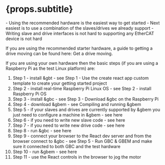 
# {props.subtitle}
<Tldr>
    - Using the recommended hardware is the easiest way to get started
    - Next easiest is to use a combination of the slaves/drives we already support
    - Writing slave and drive interfaces is not hard to supporting any EtherCAT device is not hard
</Tldr>

If you are using the recommended starter hardware, a guide to getting a drive moving can be found here: <GlowsiteLink to="/get-started/motion">Get a drive moving</GlowsiteLink>.

If you are using your own hardware then the basic steps (if you are using a Raspberry Pi as the test Linux platform) are:

1. Step 1 - install &gbt - see <GlowsiteLink to="/get-started/motion"> Step 1 - Use the create react app custom template to create your getting started project</GlowsiteLink>
1. Step 2 - install real-time Raspberry Pi Linux OS - see <GlowsiteLink to="/get-started/motion">Step 2 - install Raspberry Pi OS</GlowsiteLink>
1. Step 3 - install &gbc - see <GlowsiteLink to="/get-started/motion">Step 3 - Download &gbc on the Raspberry Pi</GlowsiteLink>
1. Step 4 - download &gbem - see <GlowsiteLink to="/docs/gbem/compiling_and_running">Compiling and running &gbem </GlowsiteLink>
1. Step 5 - if your slaves and drives are currently supported by &gbem you just need to configure a machine in &gbem - see <GlowsiteLink to="/docs/gbem/configuring_machines"> here</GlowsiteLink>
1. Step 6 - if you need to write new slave code - see <GlowsiteLink to="/docs/gbem/adding_a_new_slave"> here</GlowsiteLink>
1. Step 7 - if you need to write new drive code - see <GlowsiteLink to="/docs/gbem/adding_a_new_drive"> here</GlowsiteLink>
1. Step 8 - run &gbc - see <GlowsiteLink to="/docs/gbc/running"> here</GlowsiteLink>
1. Step 9 - connect your browser to the React dev server and from the browser connect to &gbc  - see <GlowsiteLink to="/get-started/motion"> Step 5 - Run GBC & GBEM and make sure it connected to both GBC and the test hardware</GlowsiteLink>
1. Step 10 - run &gbem - see <GlowsiteLink to="/docs/gbem/compiling_and_running"> here</GlowsiteLink>
1. Step 11 - use the React controls in the browser to jog the motor

